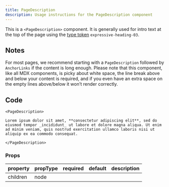 ```yaml
---
title: PageDescription
description: Usage instructions for the PageDescription component
---
```


<PageDescription>

This is a `<PageDescription>` component. It is generally used for intro text at the top of the page using the [type token](https://www.carbondesignsystem.com/guidelines/typography/expressive) `expressive-heading-03`.

</PageDescription>

## Notes

For most pages, we recommend starting with a `PageDescription` followed by `AnchorLinks` if the content is long enough. Please note that this component, like all MDX components, is picky about white space, the line break above and below your content is required, and if you even have an extra space on the empty lines above/below it won’t render correctly.

## Code

```markup path=components/PageDescription/PageDescription.js src=https://github.com/carbon-design-system/gatsby-theme-carbon/tree/main/packages/gatsby-theme-carbon/src/components/PageDescription
<PageDescription>

Lorem ipsum dolor sit amet, **consectetur adipiscing elit**, sed do eiusmod tempor _incididunt_ ut labore et dolore magna aliqua. Ut enim ad minim veniam, quis nostrud exercitation ullamco laboris nisi ut aliquip ex ea commodo consequat.

</PageDescription>
```

### Props

| property | propType | required | default | description |
| -------- | -------- | -------- | ------- | ----------- |
| children | node     |          |         |             |
